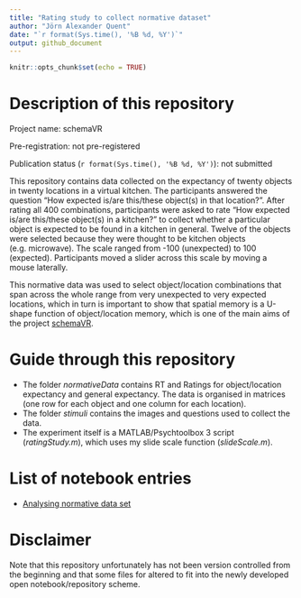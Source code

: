 ```yaml
---
title: "Rating study to collect normative dataset"
author: "Jörn Alexander Quent"
date: "`r format(Sys.time(), '%B %d, %Y')`"
output: github_document
---
```


```r
knitr::opts_chunk$set(echo = TRUE)
```

# Description of this repository
Project name: schemaVR

Pre-registration: not pre-registered

Publication status (`r format(Sys.time(), '%B %d, %Y')`): not submitted

This repository contains data collected on the expectancy of twenty objects in twenty locations in a virtual kitchen. The participants answered the question "How expected is/are this/these object(s) in that location?". After rating all 400 combinations, participants were asked to rate "How expected is/are this/these object(s) in a kitchen?" to collect whether a particular object is expected to be found in a kitchen in general. Twelve of the objects were selected because they were thought to be kitchen objects (e.g. microwave). The scale ranged from -100 (unexpected) to 100 (expected). Participants moved a slider across this scale by moving a mouse laterally. 

This normative data was used to select object/location combinations that span across the whole range from very unexpected to very expected locations, which in turn is important to show that spatial memory is a U-shape function of object/location memory, which is one of the main aims of the project [schemaVR](https://jaquent.github.io/tags/schemavr/). 

# Guide through this repository
- The folder *normativeData* contains RT and Ratings for object/location expectancy and general expectancy. The data is organised in matrices (one row for each object and one column for each location).
- The folder *stimuli* contains the images and questions used to collect the data. 
- The experiment itself is a MATLAB/Psychtoolbox 3 script (*ratingStudy.m*), which uses my slide scale function (*slideScale.m*).

# List of notebook entries
- [Analysing normative data set](https://jaquent.github.io/2018/01/analysing-normative-data-set/)

# Disclaimer
Note that this repository unfortunately has not been version controlled from the beginning and that some files for altered to fit into the newly developed open notebook/repository scheme.